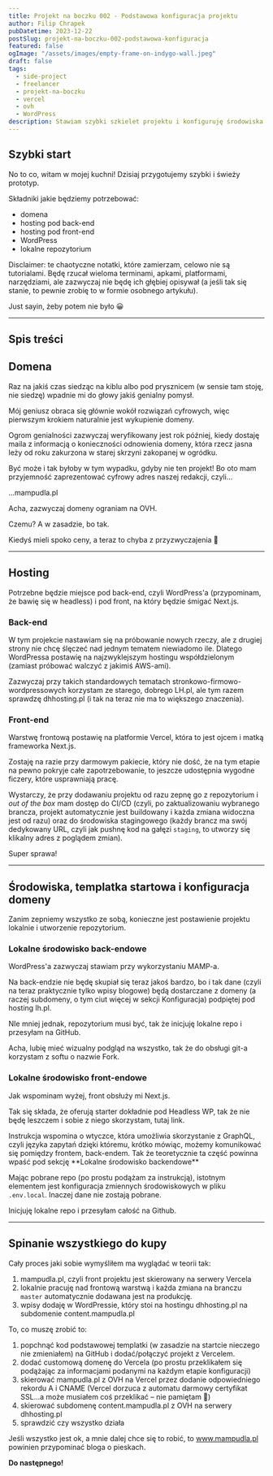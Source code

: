 ```yaml
---
title: Projekt na boczku 002 - Podstawowa konfiguracja projektu 
author: Filip Chrapek
pubDatetime: 2023-12-22
postSlug: projekt-na-boczku-002-podstawowa-konfiguracja
featured: false
ogImage: "/assets/images/empty-frame-on-indygo-wall.jpeg"
draft: false
tags:
  - side-project
  - freelancer
  - projekt-na-boczku
  - vercel
  - ovh
  - WordPress
description: Stawiam szybki szkielet projektu i konfiguruję środowiska.
---
```


## Szybki start

No to co, witam w mojej kuchni! Dzisiaj przygotujemy szybki i świeży prototyp.

Składniki jakie będziemy potrzebować:
- domena 
- hosting pod back-end
- hosting pod front-end
- WordPress
- lokalne repozytorium

<Callout>
Disclaimer: te chaotyczne notatki, które zamierzam, celowo nie są tutorialami. Będę rzucał wieloma terminami, apkami, platformami, narzędziami, ale zazwyczaj nie będę ich głębiej opisywał (a jeśli tak się stanie, to pewnie zrobię to w formie osobnego artykułu).
 
Just sayin, żeby potem nie było 😀
</Callout>

---

## Spis treści

## Domena

Raz na jakiś czas siedząc na kiblu albo pod prysznicem (w sensie tam stoję, nie siedzę) wpadnie mi do głowy jakiś genialny pomysł.

Mój geniusz obraca się głównie wokół rozwiązań cyfrowych, więc pierwszym krokiem naturalnie jest wykupienie domeny.

Ogrom genialności zazwyczaj weryfikowany jest rok później, kiedy dostaję maila z informacją o konieczności odnowienia domeny, która rzecz jasna leży od roku zakurzona w starej skrzyni zakopanej w ogródku.

Być może i tak byłoby w tym wypadku, gdyby nie ten projekt! Bo oto mam przyjemność zaprezentować cyfrowy adres naszej redakcji, czyli...

...mampudla.pl

Acha, zazwyczaj domeny ograniam na <LinkExternal href="https://www.ovhcloud.com/">OVH</LinkExternal>.

Czemu? A w zasadzie, bo tak.

Kiedyś mieli spoko ceny, a teraz to chyba z przyzwyczajenia 🤷

---

## Hosting

Potrzebne będzie miejsce pod back-end, czyli WordPress'a (przypominam, że bawię się w headless) i pod front, na który będzie śmigać Next.js.
### Back-end

W tym projekcie nastawiam się na próbowanie nowych rzeczy, ale z drugiej strony nie chcę ślęczeć nad jednym tematem niewiadomo ile. Dlatego WordPressa postawię na najzwyklejszym hostingu współdzielonym (zamiast próbować walczyć z jakimiś AWS-ami).

Zazwyczaj przy takich standardowych tematach stronkowo-firmowo-wordpressowych korzystam ze starego, dobrego <LinkExternal href="https://www.lh.pl/hosting?ref=kiwwwipl">LH.pl</LinkExternal>, ale tym razem sprawdzę <LinkExternal href="dhhosting.pl">dhhosting.pl</LinkExternal> (i tak na teraz nie ma to większego znaczenia).
### Front-end 

Warstwę frontową postawię na platformie <LinkExternal href="https://vercel.com/">Vercel</LinkExternal>, która to jest ojcem i matką frameworka Next.js.

Zostaję na razie przy darmowym pakiecie, który nie dość, że na tym etapie na pewno pokryje całe zapotrzebowanie, to jeszcze udostępnia wygodne ficzery, które usprawniają pracę.

Wystarczy, że przy dodawaniu projektu od razu zepnę go z repozytorium i *out of the box* mam dostęp do CI/CD (czyli, po zaktualizowaniu wybranego brancza, projekt automatycznie jest buildowany i każda zmiana widoczna jest od razu) oraz do środowiska stagingowego (każdy brancz ma swój dedykowany URL, czyli jak pushnę kod na gałęzi `staging`, to utworzy się klikalny adres z poglądem zmian).

Super sprawa!

---

## Środowiska, templatka startowa i konfiguracja domeny

Zanim zepniemy wszystko ze sobą, konieczne jest postawienie projektu lokalnie i utworzenie repozytorium.

### Lokalne środowisko back-endowe

WordPress'a zazwyczaj stawiam przy wykorzystaniu <LinkExternal href="https://www.mamp.info/">MAMP-a</LinkExternal>.

Na back-endzie nie będę skupiał się teraz jakoś bardzo, bo i tak dane (czyli na teraz praktycznie tylko wpisy blogowe) będą dostarczane z domeny (a raczej subdomeny, o tym ciut więcej w sekcji Konfiguracja) podpiętej pod hosting lh.pl.

NIe mniej jednak, repozytorium musi być, tak że inicjuję lokalne repo i przesyłam na <LinkExternal href="https://github.com/">GitHub</LinkExternal>.

Acha, lubię mieć wizualny podgląd na wszystko, tak że do obsługi git-a korzystam z softu o nazwie <LinkExternal href="https://git-fork.com/">Fork</LinkExternal>.

### Lokalne środowisko front-endowe

Jak wspominam wyżej, front obsłuży mi Next.js.

Tak się składa, że oferują starter dokładnie pod Headless WP, tak że nie będę leszczem i sobie z niego skorzystam, <LinkExternal href="https://vercel.com/templates/next.js/isr-blog-nextjs-wordpress">tutaj link</LinkExternal>.

<Callout>
Instrukcja wspomina o wtyczce, która umożliwia skorzystanie z GraphQL, czyli języka zapytań dzięki któremu, krótko mówiąc, możemy komunikować się pomiędzy frontem, back-endem. Tak że teoretycznie ta część powinna wpaść pod sekcję **Lokalne środowisko backendowe**
</Callout>

Mając pobrane repo (po prostu podążam za instrukcją), istotnym elementem jest konfiguracja zmiennych środowiskowych w pliku `.env.local`. Inaczej dane nie zostają pobrane.

Inicjuję lokalne repo i przesyłam całość na Github.

---

## Spinanie wszystkiego do kupy

Cały proces jaki sobie wymyśliłem ma wyglądać w teorii tak:
1. <LinkExternal href="https://www.mampudla.pl/">mampudla.pl</LinkExternal>, czyli front projektu jest skierowany na serwery Vercela
2. lokalnie pracuję nad frontową warstwą i każda zmiana na branczu `master` automatycznie dodawana jest na produkcję.
3. wpisy dodaję w WordPressie, który stoi na hostingu dhhosting.pl na subdomenie content.mampudla.pl

To, co muszę zrobić to:
1. popchnąć kod <LinkExternal href="https://vercel.com/templates/next.js/isr-blog-nextjs-wordpress">podstawowej templatki</LinkExternal> (w zasadzie na startcie nieczego nie zmieniałem) na GitHub i dodać/połączyć projekt z Vercelem.
2. dodać customową domenę do Vercela (po prostu przeklikałem się podążając za informacjami podanymi na każdym etapie konfiguracji)
3. skierować <LinkExternal href="https://www.mampudla.pl/">mampudla.pl</LinkExternal> z OVH na Vercel przez dodanie odpowiedniego rekordu A i CNAME (Vercel dorzuca z automatu darmowy certyfikat SSL...a może musiałem coś przeklikać – nie pamiętam 🤷)
4. skierować subdomenę content.mampudla.pl z OVH na serwery dhhosting.pl
5. sprawdzić czy wszystko działa

Jeśli wszystko jest ok, a mnie dalej chce się to robić, to <LinkExternal href="https://www.mampudla.pl/">www.mampudla.pl</LinkExternal> powinien przypominać bloga o pieskach.

**Do następnego!**

